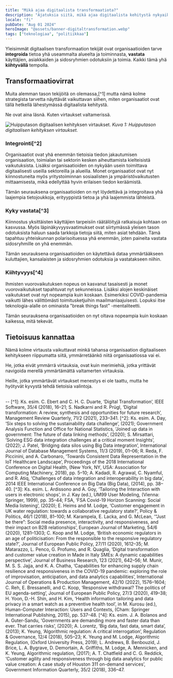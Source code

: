 ```yaml
---
title: "Mikä ajaa digitaalista transformaatiota?"
description: "Ajatuksia siitä, mikä ajaa digitaalista kehitystä nykyaikaisissa organisaatioissa"
locale: "fi"
pubDate: "Aug 01 2024"
heroImage: "@assets/banner-digitaltransformation.webp"
tags: ["teknologiaa", "politiikkaa"]
---
```


Yleisimmät digitaalisen transformaation tekijät ovat organisaatioiden tarve **integroida** tietoa yhä useammalta alueelta ja toiminnasta, **vastata** käyttäjien, asiakkaiden ja sidosryhmien odotuksiin ja toimia. Kaikki tämä yhä **kiihtyvällä** tempolla.

## Transformaatiovirrat
Muita alemman tason tekijöitä on olemassa,[^1] mutta nämä kolme strategista tarvetta näyttävät vaikuttavan siihen, miten organisaatiot ovat tällä hetkellä lähestymässä digitaalista kehitystä.

Ne ovat aina läsnä. Kuten virtaukset valtamerissä.

![Huipputason digitaalisen kehityksen virtaukset.](/digital-transformation-currents.webp)
<span className="text-2sm">*Kuva 1: Huipputason digitaalisen kehityksen virtaukset.*</span>
      
### Integrointi[^2]
Organisaatiot ovat yhä enemmän tietoisia tiedon jakautumisen organisaation, toimialan tai sektorin kesken aiheuttamista kielteisistä vaikutuksista. Lisäksi organisaatioiden on nykyään usein toimittava digitaalisesti useilla sektoreilla ja alueilla. Monet organisaatiot ovat nyt kiinnostuneita myös yritystoiminnan sosiaalisten ja ympäristövaikutusten mittaamisesta, mikä edellyttää hyvin erilaisen tiedon keräämistä.

Tämän seurauksena organisaatioiden on nyt löydettävä ja integroitava yhä laajempia tietojoukkoja, erityyppistä tietoa ja yhä laajemmista lähteistä.

### Kyky vastata[^3]
Kiinnostus yksittäisten käyttäjien tarpeisiin räätälöityjä ratkaisuja kohtaan on kasvussa. Myös läpinäkyvyysvaatimukset ovat siirtymässä yleisen tason odotuksista haluun saada tarkkoja tietoja siitä, miten asiat tehdään. Tämä tapahtuu yhteiskunnan polarisoituessa yhä enemmän, joten paineita vastata sidosryhmille on yhä enemmän.

Tämän seurauksena organisaatioiden on käytettävä dataa ymmärtääkseen kuluttajien, kansalaisten ja sidosryhmien odotuksia ja vastatakseen niihin.

### Kiihtyvyys[^4]
Ihmisten vuorovaikutuksen nopeus on kasvanut tasaisesti ja monet vuorovaikutukset tapahtuvat nyt sekunneissa. Lisäksi alojen keskinäiset vaikutukset ovat nyt nopeampia kuin koskaan. Esimerkiksi COVID-pandemia vaikutti lähes välittömästi toimitusketjuihin maailmanlaajuisesti. Lopuksi itse teknologia-alalle on ominaista "break things fast" -mentaliteetti.

Tämän seurauksena organisaatioiden on nyt oltava nopeampia kuin koskaan kaikessa, mitä tekevät.

## Tietoisuus kannattaa
Nämä kolme virtausta vaikuttavat minkä tahansa organisaation digitaaliseen kehitykseen riippumatta siitä, ymmärretäänkö niitä organisaatiossa vai ei.

He, jotka eivät ymmärrä virtauksia, ovat kuin merimiehiä, jotka yrittävät navigoida merellä ymmärtämättä valtamerten virtauksia.

Heille, jotka ymmärtävät virtaukset menestys ei ole taattu, mutta he hyötyvät kyvystä tehdä tietoisia valintoja.

<br />
--
[^1]: Ks. esim. C. Ebert and C. H. C. Duarte, ‘Digital Transformation’, IEEE Software, 35/4 (2018), 16–21; S. Nadkarni and R. Prügl, ‘Digital transformation: A review, synthesis and opportunities for future research’, Management Review Quarterly, 71/2 (2021), 233–341. 
[^2]: Ks. esim. A. Day, ‘Six steps to solving the sustainability data challenge’, (2021); Government Analysis Function and Office for National Statistics, ‘Joined up data in government: The future of data linking methods’, (2020); S. Mirsattari, ‘Solving ESG data integration challenges at a critical moment Insights’, (2022); J. Patel, ‘Bridging data silos using Big Data integration’, International Journal of Database Management Systems, 11/3 (2019), 01–06; R. Reda, F. Piccinini, and A. Carbonaro, ‘Towards Consistent Data Representation in the IoT Healthcare Landscape’, Proceedings of the 2018 International Conference on Digital Health, (New York, NY, USA: Association for Computing Machinery, 2018), pp. 5–10; A. Kadadi, R. Agrawal, C. Nyamful, and R. Atiq, ‘Challenges of data integration and interoperability in big data’, 2014 IEEE International Conference on Big Data (Big Data), (2014), pp. 38–40.
[^3]: Ks. esim. L. Ardissono and A. Goy, ‘Tailoring the Interaction with users in electronic shops’, in J. Kay (ed.), UM99 User Modeling, (Vienna: Springer, 1999), pp. 35–44; FSA, ‘FSA Covid-19 Horizon Scanning: Social Media listening’, (2020); E. Heims and M. Lodge, ‘Customer engagement in UK water regulation: towards a collaborative regulatory state?’, Policy & Politics, 46/1 (2018), 81–100; M. Karampela, E. Lacka, and G. McLean, ‘“Just be there”: Social media presence, interactivity, and responsiveness, and their impact on B2B relationships’, European Journal of Marketing, 54/6 (2020), 1281–1303; C. Koop and M. Lodge, ‘British economic regulators in an age of politicisation: From the responsible to the responsive regulatory state?’, Journal of European Public Policy, 27/11 (2020), 1612–35; M. Matarazzo, L. Penco, G. Profumo, and R. Quaglia, ‘Digital transformation and customer value creation in Made in Italy SMEs: A dynamic capabilities perspective’, Journal of Business Research, 123 (2021), 642–56; M. Munir, M. S. S. Jajja, and K. A. Chatha, ‘Capabilities for enhancing supply chain resilience and responsiveness in the COVID-19 pandemic: exploring the role of improvisation, anticipation, and data analytics capabilities’, International Journal of Operations & Production Management, 42/10 (2022), 1576–1604; C. Reh, E. Bressanelli, and C. Koop, ‘Responsive withdrawal? The politics of EU agenda-setting’, Journal of European Public Policy, 27/3 (2020), 419–38; H. Yoon, D.-H. Shin, and H. Kim, ‘Health information tailoring and data privacy in a smart watch as a preventive health tool’, in M. Kurosu (ed.), Human-Computer Interaction: Users and Contexts, (Cham: Springer International Publishing, 2015), pp. 537–48.
[^4]: Ks. esim. J. A. Bolanos and A. Guter-Sandu, ‘Governments are demanding more and faster data than ever. That carries risks’, (2020); A. Lorentz, ‘Big data, fast data, smart data’, (2013); K. Yeung, ‘Algorithmic regulation: A critical interrogation’, Regulation & Governance, 12/4 (2018), 505–23; K. Yeung and M. Lodge, Algorithmic Regulation, (Oxford University Press, 2019); L. Andrews, B. Benbouzid, J. Brice, L. A. Bygrave, D. Demortain, A. Griffiths, M. Lodge, A. Mennicken, and K. Yeung, Algorithmic regulation, (2017); A. T. Chatfield and C. G. Reddick, ‘Customer agility and responsiveness through big data analytics for public value creation: A case study of Houston 311 on-demand services’, Government Information Quarterly, 35/2 (2018), 336–47.